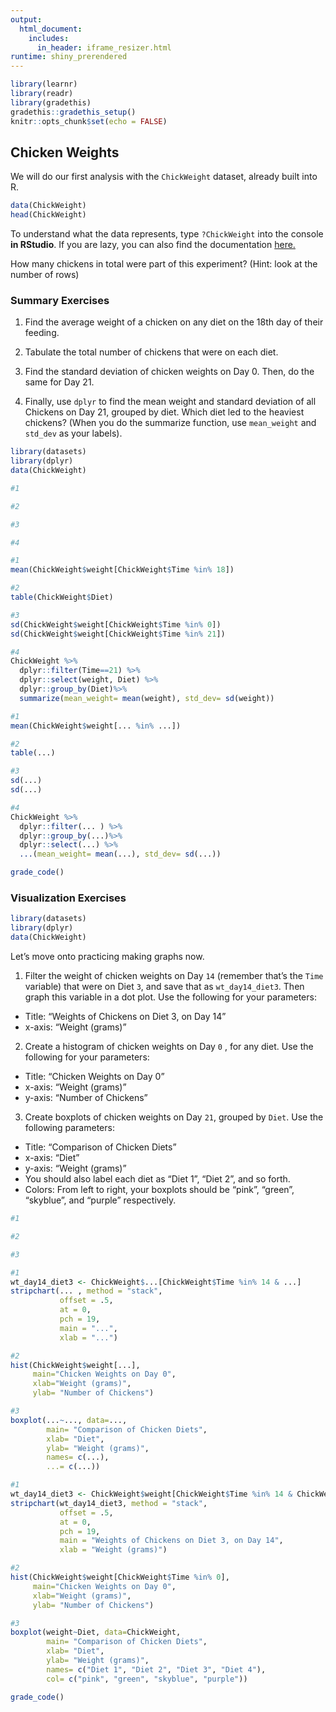 ```yaml
---
output: 
  html_document:
    includes:
      in_header: iframe_resizer.html
runtime: shiny_prerendered
---
```


```r
library(learnr)
library(readr)
library(gradethis)
gradethis::gradethis_setup()
knitr::opts_chunk$set(echo = FALSE)
```

## Chicken Weights

We will do our first analysis with the `ChickWeight` dataset, already built into R. 

```r
data(ChickWeight)
head(ChickWeight)
```

To understand what the data represents, type `?ChickWeight` into the console **in RStudio**. If you are lazy, you can also find the documentation [here.](https://rdocumentation.org/packages/datasets/versions/3.6.2/topics/ChickWeight)  

How many chickens in total were part of this experiment? (Hint: look at the number of rows)



### Summary Exercises
1. Find the average weight of a chicken on any diet on the 18th day of their feeding.

2. Tabulate the total number of chickens that were on each diet.

3. Find the standard deviation of chicken weights on Day 0. Then, do the same for Day 21.

4. Finally, use `dplyr` to find the mean weight and standard deviation of all Chickens on Day 21, grouped by diet. Which diet led to the heaviest chickens? (When you do the summarize function, use `mean_weight` and `std_dev` as your labels).

```r
library(datasets)
library(dplyr)
data(ChickWeight)
```

```r
#1

#2

#3

#4

```

```r
#1
mean(ChickWeight$weight[ChickWeight$Time %in% 18])

#2
table(ChickWeight$Diet)

#3
sd(ChickWeight$weight[ChickWeight$Time %in% 0])
sd(ChickWeight$weight[ChickWeight$Time %in% 21])

#4
ChickWeight %>%
  dplyr::filter(Time==21) %>%
  dplyr::select(weight, Diet) %>%
  dplyr::group_by(Diet)%>% 
  summarize(mean_weight= mean(weight), std_dev= sd(weight))
```

```r
#1
mean(ChickWeight$weight[... %in% ...])

#2
table(...)

#3
sd(...)
sd(...)

#4
ChickWeight %>%
  dplyr::filter(... ) %>%
  dplyr::group_by(...)%>% 
  dplyr::select(...) %>%
  ...(mean_weight= mean(...), std_dev= sd(...))
```

```r
grade_code()
```



### Visualization Exercises
```r
library(datasets)
library(dplyr)
data(ChickWeight)
```

Let's move onto practicing making graphs now. 

1. Filter the weight of chicken weights on Day `14` (remember that's the `Time` variable) that were on Diet `3`, and save that as `wt_day14_diet3`. Then graph this variable in a dot plot. Use the following for your parameters:
  + Title: "Weights of Chickens on Diet 3, on Day 14"
  + x-axis: "Weight (grams)"

2. Create a histogram of chicken weights on Day `0` , for any diet. Use the following for your parameters:
  + Title: "Chicken Weights on Day 0"
  + x-axis: "Weight (grams)"
  + y-axis: "Number of Chickens"

3. Create boxplots of chicken weights on Day `21`, grouped by `Diet`. Use the following parameters:
  + Title: "Comparison of Chicken Diets"
  + x-axis: "Diet"
  + y-axis: "Weight (grams)"
  + You should also label each diet as "Diet 1", "Diet 2", and so forth.
  + Colors: From left to right, your boxplots should be "pink", "green", "skyblue", and "purple" respectively.

```r
#1

#2

#3
```

```r
#1
wt_day14_diet3 <- ChickWeight$...[ChickWeight$Time %in% 14 & ...]
stripchart(... , method = "stack", 
           offset = .5, 
           at = 0, 
           pch = 19, 
           main = "...", 
           xlab = "...")

#2
hist(ChickWeight$weight[...],
     main="Chicken Weights on Day 0",
     xlab="Weight (grams)",
     ylab= "Number of Chickens")

#3
boxplot(...~..., data=...,
        main= "Comparison of Chicken Diets",
        xlab= "Diet",
        ylab= "Weight (grams)",
        names= c(...),
        ...= c(...))

```

```r
#1
wt_day14_diet3 <- ChickWeight$weight[ChickWeight$Time %in% 14 & ChickWeight$Diet %in% 3]
stripchart(wt_day14_diet3, method = "stack", 
           offset = .5, 
           at = 0, 
           pch = 19, 
           main = "Weights of Chickens on Diet 3, on Day 14", 
           xlab = "Weight (grams)")

#2
hist(ChickWeight$weight[ChickWeight$Time %in% 0],
     main="Chicken Weights on Day 0",
     xlab="Weight (grams)",
     ylab= "Number of Chickens")

#3
boxplot(weight~Diet, data=ChickWeight,
        main= "Comparison of Chicken Diets",
        xlab= "Diet",
        ylab= "Weight (grams)",
        names= c("Diet 1", "Diet 2", "Diet 3", "Diet 4"),
        col= c("pink", "green", "skyblue", "purple"))

```

```r
grade_code()
```